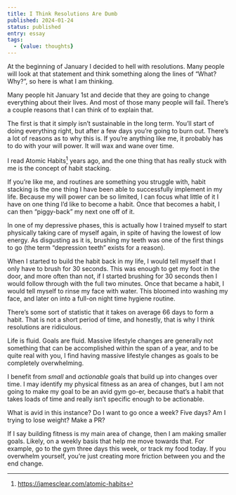 ```yaml
---
title: I Think Resolutions Are Dumb
published: 2024-01-24
status: published
entry: essay
tags:
  - {value: thoughts}
---
```


At the beginning of January I decided to hell with resolutions. Many people will look at that statement and think something along the lines of “What? Why?”, so here is what I am thinking.

Many people hit January 1st and decide that they are going to change everything about their lives. And most of those many people will fail. There’s a couple reasons that I can think of to explain that.

The first is that it simply isn’t sustainable in the long term. You’ll start of doing everything right, but after a few days you’re going to burn out. There’s a lot of reasons as to why this is. If you’re anything like me, it probably has to do with your will power. It will wax and wane over time.

I read Atomic Habits[^1] years ago, and the one thing that has really stuck with me is the concept of habit stacking.

If you’re like me, and routines are something you struggle with, habit stacking is the one thing I have been able to successfully implement in my life. Because my will power can be so limited, I can focus what little of it I have on one thing I’d like to become a habit. Once that becomes a habit, I can then “piggy-back” my next one off of it.

In one of my depressive phases, this is actually how I trained myself to start physically taking care of myself again, in spite of having the lowest of low energy. As disgusting as it is, brushing my teeth was one of the first things to go (the term “depression teeth” exists for a reason).

When I started to build the habit back in my life, I would tell myself that I only have to brush for 30 seconds. This was enough to get my foot in the door, and more often than not, if I started brushing for 30 seconds then I would follow through with the full two minutes. Once that became a habit, I would tell myself to rinse my face with water. This bloomed into washing my face, and later on into a full-on night time hygiene routine.

There’s some sort of statistic that it takes on average 66 days to form a habit. That is not a short period of time, and honestly, that is why I think resolutions are ridiculous.

Life is fluid. Goals are fluid. Massive lifestyle changes are generally not something that can be accomplished within the span of a year, and to be quite real with you, I find having massive lifestyle changes as goals to be completely overwhelming.

I benefit from _small_ and _actionable_ goals that build up into changes over time. I may identify my physical fitness as an area of changes, but I am not going to make my goal to be an avid gym go-er, because that’s a habit that takes loads of time and really isn’t specific enough to be actionable.

What is avid in this instance? Do I want to go once a week? Five days? Am I trying to lose weight? Make a PR?

If I say building fitness is my main area of change, then I am making smaller goals. Likely, on a weekly basis that help me move towards that. For example, go to the gym three days this week, or track my food today. If you overwhelm yourself, you’re just creating more friction between you and the end change.

[^1]: https://jamesclear.com/atomic-habits